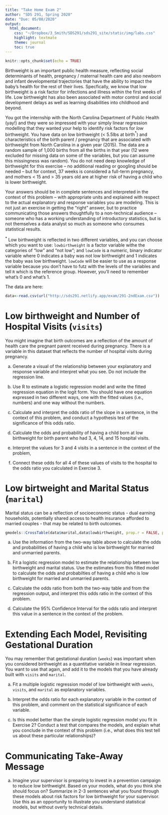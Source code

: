 ```yaml
---
title: "Take Home Exam 2"
author: "SDS 291, Spring 2020"
date: "Due: 05/08/2020"
output:
  html_document:
    css: "~/Dropbox/3_Smith/SDS291/sds291_site/static/img/labs.css"
    highlight: textmate
    theme: journal
    toc: true
---
```


```r
knitr::opts_chunk$set(echo = TRUE)
```

Birthweight is an important public health measure, reflecting social determinants of health, pregnancy / maternal health care and also newborn and infant developmental trajectories that have the ability to impact the baby's health for the rest of their lives. Specfically, we know that low birthweight is a risk factor for infections and illness within the first weeks of life. Low birthweight has also been associated with motor control and social development delays as well as learning disabilities into childhood and beyond. 

You got the internship with the North Carolina Department of Public Health (yay!) and they were so impressed with your simply linear regression modelling that they wanted your help to identify risk factors for *low* birthweight. You have data on low birthweight (< 5.5lbs at birth$^*$) and characteristics of the birth parent / pregnancy that are associated with birthweight from North Carolina in a given year (2015). The data are a random sample of 1,000 births from all the births in that year (12 were excluded for missing data on some of the variables, but you can assume this missingness was random). You do not need deep knowledge of birthweight for this exercise -- no additional reading or googling should be needed -- but for context, 37 weeks is considered a full-term pregnancy, and mothers < 15 and > 35 years old are at higher risk of having a child who is lower birthweight.

Your answers should be in complete sentences and interpreted in the context of this problem -- with appropriate units and explained with respect to the actual explanatory and response variables you are modeling. This is not just an exercise in getting the "right" answer, but to practice communicating those answers thoughtfully to a non-technical audience -- someone who has a working understanding of introductory statistics, but is not themselves a data analyst so much as someone who consumes statistical results.

$^*$ Low birthweight is reflected in two different variables, and you can choose which you want to use: `lowbirthweight` is a factor variable withe the categories of  "low" and "not low"; and `lowCode` is a numeric, binary indicator variable where 0 indicates a baby was not low birthweight and 1 indicates the baby was low birthweight. `lowCode` will be easier to use as a response variable because you don't have to futz with the levels of the variables and tell `R` which is the reference group. However, you'll need to remember what's 0 and what's 1. 

The data are here:
```r
data<-read.csv(url("http://sds291.netlify.app/exam/291-2ndExam.csv"))
```


# Low birthweight and Number of Hospital Visits (`visits`)

You might imagine that birth outcomes are a reflection of the amount of health care the pregnant parent received during pregnancy. There is a variable in this dataset that reflects the number of hospital visits during pregnancy. 

a. Generate a visual of the relationship between your explanatory and response variable and interpret what you see. Do not include the regression line.

b. Use R to estimate a logistic regression model and write the fitted regression equation in the logit form. You should have one equation expressed in two different ways, one with the fitted values (i.e., numbers) and one way without the numbers.

c. Calculate and interpret the odds ratio of the slope in a sentence, in the context of this problem, and conduct a hypothesis test of the significance of this odds ratio.

d. Calculate the odds and probability of having a child born at low birthweight for birth parent who had 3, 4, 14, and 15 hospital visits. 

e. Interpret the values for 3 and 4 visits in a sentence in the context of the problem, 
f. Connect these odds for all 4 of these values of visits to the hospital to the odds ratio you calculated in Exercise 3.


# Low birtweight and Marital Status (`marital`)

Marital status can be a reflection of socioeconomic status - dual earning households, potentially shared access to health insurance afforded to married couples - that may be related to birth outcomes. 

```r
gmodels::CrossTable(data$marital,data$lowbirthweight, prop.r = FALSE, prop.c=FALSE,prop.t = FALSE, prop.chisq = FALSE)
```

a. Use the information from the two-way table above to calculate the odds and probabilities of having a child who is low birthweight for married and unmarried parents.

b. Fit a logistic regression model to estimate the relationship between low birthweight and marital status. Use the estimates from this fitted model to calculate the odds and probabilties of having a child who is low birthweight for married and unmarried parents.


c. Calculate the odds ratio from both the two-way table and from the regression output, and interpret this odds ratio in the context of this problem.

d. Calculate the 95% Confidence Interval for the odds ratio and interpret this value in a sentence in the context of the problem.

# Extending Each Model, Revisiting Gestational Duration

You may remember that gestational duration (`weeks`) was important when you considered birthweight as a quantitative variable in linear regression. You want to use that again, and add it to the models that you have already built with `visits` and `marital`.

a. Fit a multiple logistic regression model of low birthweight with `weeks`, `visits`, and `marital` as explanatory variables. 

b. Interpret the odds ratio for each explanatory variable in the context of this problem, and comment on the statistical significance of each variable.

c. Is this model better than the simple logistic regression model you fit in Exercise 2? Conduct a test that compares the models, and explain what you conclude in the context of this problem (i.e., what does this test tell us about these particular relationships)?

# Communicating Take-Away Message

a. Imagine your supervisor is preparing to invest in a prevention campaign to reduce low birthweight. Based on your models, what do you think she should focus on? Summarize in 2-3 sentences what you found through these models about risk factors for low birthweight for your supervisor. Use this as an opportunity to illustrate you understand statistical models, but without overly technical details.

